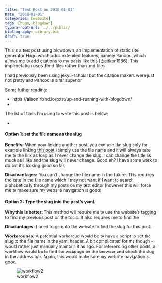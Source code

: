 ```yaml
---
title: "Test Post on 2018-01-01"
Date: "2018-01-01"
categories: [website]
tags: [hugo, blogdown]
typora-root-url: ../../public/
bibliography: Library.bib
draft: true
---
```




This is a test post using blowdown, an implementation of static site generator Hugo which adds extended features, namely Pandoc, which allows me to add citations to my posts like this [@aitken1986]. This implenetation uses .Rmd files rather than .md files

I had previously been using jekyll-scholar but the citation makers were just not pretty and Pandoc is a far superior 

Some futher reading:

- https://alison.rbind.io/post/up-and-running-with-blogdown/
- 

The list of tools I'm using to write this post is below:

- 

#### Option 1: set the file name as the slug

**Benefits:** When your linking another post, you can use the slug only for example linking [this post](/bad-faith) i simply use the file name and it will always take me to the link as long as I never change the slug. I can change the title as much as I like and the slug will never change. Good eh? I have some work to do but it's looking good so far.

**Disadvantages:** You can't change the file name in the future. This requires the date in the file name which I may not want if I want to search alphabetically through my posts on my text editor (however this will force me to make sure my website navigation is good)

#### Option 2: Type the slug into the post's yaml. 

**Why this is better:** This method will require me to use the website's tagging to find my previous post on the topic.  It also requires me to find the 

**Disadantages:** I need to go onto the website to find the slug for this post. 

**Workarounds:** A potential workaroud would be to have a script to set the slug to the file name in the yaml header. A bit complicated for me though - would rather just manually maintain it as I go. For referencing other posts, a workflow would be to find the webpage on the browser and check the slug in the address bar. Again, this would make sure my website navigation is good. 



![workflow2](/workflow2.png)